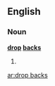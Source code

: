 ==English==

===Noun===
'''[[drop]] [[back]]s'''

# {{plural of|[[drop back]]}}

{{anagrams:en/abcdkoprs}}
[[ar:drop backs]]